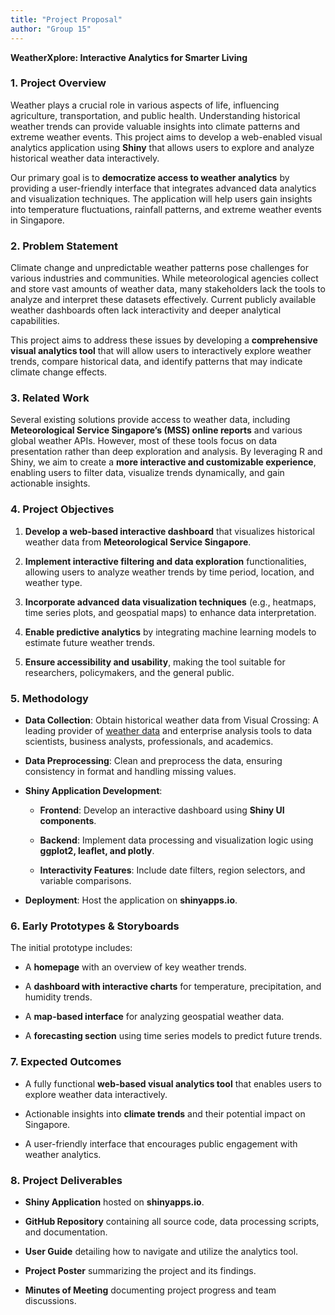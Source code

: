 ```yaml
---
title: "Project Proposal"
author: "Group 15"
---
```


**WeatherXplore: Interactive Analytics for Smarter Living**

### **1. Project Overview**

Weather plays a crucial role in various aspects of life, influencing agriculture, transportation, and public health. Understanding historical weather trends can provide valuable insights into climate patterns and extreme weather events. This project aims to develop a web-enabled visual analytics application using **Shiny** that allows users to explore and analyze historical weather data interactively.

Our primary goal is to **democratize access to weather analytics** by providing a user-friendly interface that integrates advanced data analytics and visualization techniques. The application will help users gain insights into temperature fluctuations, rainfall patterns, and extreme weather events in Singapore.

### **2. Problem Statement**

Climate change and unpredictable weather patterns pose challenges for various industries and communities. While meteorological agencies collect and store vast amounts of weather data, many stakeholders lack the tools to analyze and interpret these datasets effectively. Current publicly available weather dashboards often lack interactivity and deeper analytical capabilities.

This project aims to address these issues by developing a **comprehensive visual analytics tool** that will allow users to interactively explore weather trends, compare historical data, and identify patterns that may indicate climate change effects.

### **3. Related Work**

Several existing solutions provide access to weather data, including **Meteorological Service Singapore’s (MSS) online reports** and various global weather APIs. However, most of these tools focus on data presentation rather than deep exploration and analysis. By leveraging R and Shiny, we aim to create a **more interactive and customizable experience**, enabling users to filter data, visualize trends dynamically, and gain actionable insights.

### **4. Project Objectives**

1.  **Develop a web-based interactive dashboard** that visualizes historical weather data from **Meteorological Service Singapore**.

2.  **Implement interactive filtering and data exploration** functionalities, allowing users to analyze weather trends by time period, location, and weather type.

3.  **Incorporate advanced data visualization techniques** (e.g., heatmaps, time series plots, and geospatial maps) to enhance data interpretation.

4.  **Enable predictive analytics** by integrating machine learning models to estimate future weather trends.

5.  **Ensure accessibility and usability**, making the tool suitable for researchers, policymakers, and the general public.

### **5. Methodology**

-   **Data Collection**: Obtain historical weather data from Visual Crossing: A leading provider of [weather data](https://www.visualcrossing.com/weather-data) and enterprise analysis tools to data scientists, business analysts, professionals, and academics.

-   **Data Preprocessing**: Clean and preprocess the data, ensuring consistency in format and handling missing values.

-   **Shiny Application Development**:

    -   **Frontend**: Develop an interactive dashboard using **Shiny UI components**.

    -   **Backend**: Implement data processing and visualization logic using **ggplot2, leaflet, and plotly**.

    -   **Interactivity Features**: Include date filters, region selectors, and variable comparisons.

-   **Deployment**: Host the application on **shinyapps.io**.

### **6. Early Prototypes & Storyboards**

The initial prototype includes:

-   A **homepage** with an overview of key weather trends.

-   A **dashboard with interactive charts** for temperature, precipitation, and humidity trends.

-   A **map-based interface** for analyzing geospatial weather data.

-   A **forecasting section** using time series models to predict future trends.

### **7. Expected Outcomes**

-   A fully functional **web-based visual analytics tool** that enables users to explore weather data interactively.

-   Actionable insights into **climate trends** and their potential impact on Singapore.

-   A user-friendly interface that encourages public engagement with weather analytics.

### **8. Project Deliverables**

-   **Shiny Application** hosted on **shinyapps.io**.

-   **GitHub Repository** containing all source code, data processing scripts, and documentation.

-   **User Guide** detailing how to navigate and utilize the analytics tool.

-   **Project Poster** summarizing the project and its findings.

-   **Minutes of Meeting** documenting project progress and team discussions.

### 
